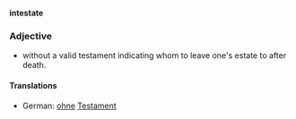 '''intestate'''

===Adjective===

* without a valid testament indicating whom to leave one's estate to after death.

====Translations====
*German: [[ohne]] [[Testament]]